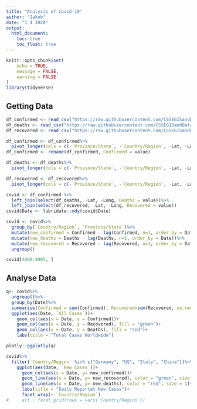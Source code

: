 ```yaml
---
title: "Analysis of Covid-19"
author: "Jakob"
date: "1 4 2020"
output: 
  html_document:
    toc: true
    toc_float: true
---
```


```r
knitr::opts_chunk$set(
	echo = TRUE,
	message = FALSE,
	warning = FALSE
)
library(tidyverse)
```

## Getting Data
```r

df_confirmed <- read_csv("https://raw.githubusercontent.com/CSSEGISandData/COVID-19/master/csse_covid_19_data/csse_covid_19_time_series/time_series_covid19_confirmed_global.csv")
df_deaths <- read_csv("https://raw.githubusercontent.com/CSSEGISandData/COVID-19/master/csse_covid_19_data/csse_covid_19_time_series/time_series_covid19_deaths_global.csv")
df_recovered <- read_csv("https://raw.githubusercontent.com/CSSEGISandData/COVID-19/master/csse_covid_19_data/csse_covid_19_time_series/time_series_covid19_recovered_global.csv")

df_confirmed <- df_confirmed%>%
  pivot_longer(cols = c(-`Province/State`, -`Country/Region`, -Lat, -Long), names_to = "Date")
df_confirmed <- rename(df_confirmed, Confirmed = value)

df_deaths <- df_deaths%>%
  pivot_longer(cols = c(-`Province/State`, -`Country/Region`, -Lat, -Long), names_to = "Date")

df_recovered <- df_recovered%>%
  pivot_longer(cols = c(-`Province/State`, -`Country/Region`, -Lat, -Long), names_to = "Date")

covid <- df_confirmed %>%
  left_join(select(df_deaths, -Lat, -Long, Deaths = value))%>%
  left_join(select(df_recovered, -Lat, -Long, Recovered = value))
covid$Date <- lubridate::mdy(covid$Date)

covid <- covid%>%
  group_by(`Country/Region`, `Province/State`)%>%
  mutate(new_confirmed = Confirmed - lag(Confirmed, n=1, order_by = Date))%>%
  mutate(new_deaths = Deaths - lag(Deaths, n=1, order_by = Date))%>%
  mutate(new_recovered = Recovered - lag(Recovered, n=1, order_by = Date))%>%
  ungroup()

covid[4000:4005, ]
```

## Analyse Data
```r
q<- covid%>%
  ungroup()%>%
  group_by(Date)%>%
  summarise(Confirmed = sum(Confirmed), Recovered=sum(Recovered, na.rm=TRUE), Deaths=sum(Deaths))%>%
  ggplot(aes(Date, `All Cases`))+
    geom_col(aes(x = Date, y = Confirmed))+
    geom_col(aes(x = Date, y = Recovered), fill = "green")+
    geom_col(aes(x = Date, y = Deaths), fill = "red")+
    labs(title = "Total Cases Worldwide")

plotly::ggplotly(q)

covid%>%
  filter(`Country/Region` %in% c("Germany", "US", "Italy", "China"))%>%
    ggplot(aes(Date, `New Cases`))+
      geom_col(aes(x = Date, y= new_confirmed))+
      geom_line(aes(x = Date, y= new_recovered), color = "green", size = 1)+
      geom_line(aes(x = Date, y= new_deaths), color = "red", size = 1)+
      labs(title = "Daily Reportet New Cases")+
      facet_wrap(~ `Country/Region`)
#     alt.: facet_grid(rows = vars(`Country/Region`))


```

